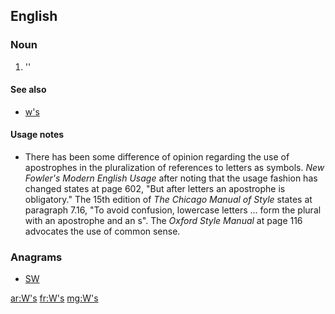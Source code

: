 {{also|WS|ws.|.ws|w's}}
==English==

===Noun===
{{head|en}}

# ''{{plural of|W}}

====See also====
* [[w's]]

====Usage notes====
* There has been some difference of opinion regarding the use of apostrophes in the pluralization of references to letters as symbols.  ''New Fowler's Modern English Usage'' after noting that the usage fashion has changed states at page 602, "But after letters an apostrophe is obligatory."    The 15th edition of ''The Chicago Manual of Style'' states at paragraph 7.16, "To avoid confusion, lowercase letters ... form the plural with an apostrophe and an s".  The ''Oxford Style Manual'' at page 116 advocates the use of common sense.

===Anagrams===
* [[SW#English|SW]] 

[[ar:W's]]
[[fr:W's]]
[[mg:W's]]